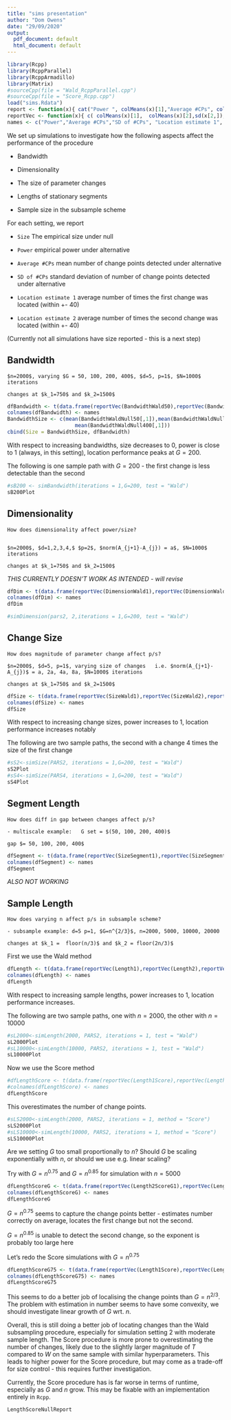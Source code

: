 ```yaml
---
title: "sims presentation"
author: "Dom Owens"
date: "29/09/2020"
output:
  pdf_document: default
  html_document: default
---
```


```r
library(Rcpp)
library(RcppParallel)
library(RcppArmadillo)
library(Matrix)
#sourceCpp(file = "Wald_RcppParallel.cpp")
#sourceCpp(file = "Score_Rcpp.cpp")
load("sims.Rdata")
report <- function(x){ cat("Power ", colMeans(x)[1],"Average #CPs", colMeans(x)[2], "SD of #CPs", sd(x[2,]), "Location Estimates", colMeans(x)[3:4] ,sep=" ") }
reportVec <- function(x){ c( colMeans(x)[1],  colMeans(x)[2],sd(x[2,]),colMeans(x)[3:4] )}
names <- c("Power","Average #CPs","SD of #CPs", "Location estimate 1", "Location estimate 2")

```


We set up simulations to investigate how the following aspects affect the performance of the procedure

- Bandwidth

- Dimensionality 

- The size of parameter changes

- Lengths of stationary segments 

- Sample size in the subsample scheme

For each setting, we report

- `Size` The empirical size under null 

- `Power` empirical power under alternative

- `Average #CPs` mean number of change points detected under alternative

- `SD of #CPs ` standard deviation of number of change points detected under alternative

- `Location estimate 1 ` average number of times the first change was located (within +- 40)

- `Location estimate 2` average number of times the second change was located (within +- 40)

(Currently not all simulations have size reported - this is a next step)

## Bandwidth

	$n=2000$, varying $G = 50, 100, 200, 400$, $d=5, p=1$, $N=1000$ iterations
	
	changes at $k_1=750$ and $k_2=1500$ 
	
```r
dfBandwidth <- t(data.frame(reportVec(BandwidthWald50),reportVec(BandwidthWald100),reportVec(BandwidthWald200),reportVec(BandwidthWald400)))
colnames(dfBandwidth) <- names
BandwidthSize <- c(mean(BandwidthWaldNull50[,1]),mean(BandwidthWaldNull100[,1]),mean(BandwidthWaldNull200[,1]),
                      mean(BandwidthWaldNull400[,1]))
cbind(Size = BandwidthSize, dfBandwidth)
```

With respect to increasing bandwidths, size decreases to 0, power is close to 1 (always, in this setting), location performance peaks at $G=200$.

The following is one sample path with $G=200$ - the first change is less detectable than the second

```r
#sB200 <- simBandwidth(iterations = 1,G=200, test = "Wald")
sB200Plot
```
	
	
## Dimensionality

	How does dimensionality affect power/size?
	
	 
	$n=2000$, $d=1,2,3,4,$ $p=2$, $norm(A_{j+1}-A_{j}) = a$, $N=1000$ iterations
	
	changes at $k_1=750$ and $k_2=1500$
	
	
*THIS CURRENTLY DOESN'T WORK AS INTENDED - will revise*	

```r
dfDim <- t(data.frame(reportVec(DimensionWald1),reportVec(DimensionWald2),reportVec(DimensionWald3),reportVec(DimensionWald4)))
colnames(dfDim) <- names
dfDim
```

```r
#simDimension(pars2, 2,iterations = 1,G=200, test = "Wald")
```

	
## Change Size

	How does magnitude of parameter change affect p/s?	
	
	$n=2000$, $d=5, p=1$, varying size of changes	i.e. $norm(A_{j+1}-A_{j})$ = a, 2a, 4a, 8a, $N=1000$ iterations
	
	changes at $k_1=750$ and $k_2=1500$
```r
dfSize <- t(data.frame(reportVec(SizeWald1),reportVec(SizeWald2),reportVec(SizeWald3),reportVec(SizeWald4)))
colnames(dfSize) <- names
dfSize
```
With respect to increasing change sizes, power increases to 1, location performance increases notably

The following are two sample paths, the second with a change 4 times the size of the first change

```r
#sS2<-simSize(PARS2, iterations = 1,G=200, test = "Wald")
sS2Plot
#sS4<-simSize(PARS4, iterations = 1,G=200, test = "Wald")
sS4Plot
```


## Segment Length

	How does diff in gap between changes affect p/s?
					
	- multiscale example: 	G set = $(50, 100, 200, 400)$
	
	gap $= 50, 100, 200, 400$
	
```r
dfSegment <- t(data.frame(reportVec(SizeSegment1),reportVec(SizeSegment2),reportVec(SizeSegment3),reportVec(SizeSegment4)))
colnames(dfSegment) <- names
dfSegment
```

*ALSO NOT WORKING*
	
	
## Sample Length

	How does varying n affect p/s in subsample scheme?	
	
	- subsample example: d=5 p=1, $G=n^{2/3}$, n=2000, 5000, 10000, 20000
	
	changes at $k_1 =  floor(n/3)$ and $k_2 = floor(2n/3)$


First we use the Wald method


```r
dfLength <- t(data.frame(reportVec(Length1),reportVec(Length2),reportVec(Length3),reportVec(Length4)))
colnames(dfLength) <- names
dfLength
```
With respect to increasing sample lengths, power increases to 1, location performance increases.

The following are two sample paths, one with $n=2000$, the other with $n=10000$

```r
#sL2000<-simLength(2000, PARS2, iterations = 1, test = "Wald")
sL2000Plot
#sL10000<-simLength(10000, PARS2, iterations = 1, test = "Wald")
sL10000Plot
```


Now we use the Score method

```r
#dfLengthScore <- t(data.frame(reportVec(Length1Score),reportVec(Length2Score),reportVec(Length3Score)))
#colnames(dfLengthScore) <- names
dfLengthScore
```
This overestimates the number of change points.


```r
#sLS2000<-simLength(2000, PARS2, iterations = 1, method = "Score")
sLS2000Plot
#sLS10000<-simLength(10000, PARS2, iterations = 1, method = "Score")
sLS10000Plot
```


Are we setting $G$ too small proportionally to $n$? Should $G$ be scaling exponentially with $n$, or should we use e.g. linear scaling?

Try with $G = n^{0.75}$ and $G = n^{0.85}$ for simulation with $n=5000$

```r
dfLengthScoreG <- t(data.frame(reportVec(Length2ScoreG1),reportVec(Length2ScoreG2)))
colnames(dfLengthScoreG) <- names
dfLengthScoreG
```
$G = n^{0.75}$ seems to capture the change points better - estimates number correctly on average, locates the first change but not the second.

$G = n^{0.85}$ is unable to detect the second change, so the exponent is probably too large here



Let's redo the Score simulations with $G = n^{0.75}$
```r
dfLengthScoreG75 <- t(data.frame(reportVec(Length1Score),reportVec(Length2Score),reportVec(Length3Score)))
colnames(dfLengthScoreG75) <- names
dfLengthScoreG75
```
This seems to do a better job of localising the change points than $G=n^{2/3}$. The problem with estimation in number seems to have some convexity, we should investigate linear growth of $G$ wrt. $n$.

Overall, this is still doing a better job of locating changes than the Wald subsampling procedure, especially for simulation setting 2 with moderate sample length. The Score procedure is more prone to overestimating the number of changes, likely due to the slightly larger magnitude of $T$ compared to $W$ on the same sample with similar hyperparameters. This leads to higher power for the Score procedure, but may come as a trade-off for size control - this requires further investigation.

Currently, the Score procedure has is far worse in terms of runtime, especially as $G$ and $n$ grow. This may be fixable with an implementation entirely in `Rcpp`. 


```r
LengthScoreNullReport
```

